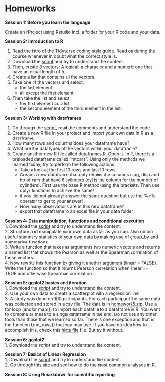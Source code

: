 






# Homeworks 




**Session 1: Before you learn the language** 

Create an rProject using Rstudio incl. a folder for your R code and your data.




**Session 2: Introduction to R**  

1. Read the intro of the [Tidyverse coding style guide](https://style.tidyverse.org/files.html). Read on during the course whenever in doubt what the correct style is.
2. Download the [script](https://raw.githubusercontent.com/HenrikEckermann/donders_r/master/course_project/R/basics.R) and try to understand the content.
3. Then, create 3 vectors: A logical, a character and a numeric one that have an equal length of 5.
4. Create a list that contains all the vectors.
5. Take one of the vectors and select:
   - the last element
   - all except the first element
6. Then take the list and select:
   - the first element as a list 
   - the second element of the third element in the list.





**Session 3: Working with dataframes**  

1. Go through the [script](https://github.com/HenrikEckermann/donders_r/raw/master/course_project/R/dataframes_and_import_data.R), read the comments and understand the code.
2. Create a new R file in your project and import your own data in R as a dataframe. 
3. How many rows and columns does your dataframe have?
4. What are the datatypes of the vectors within your dataframe?
5. Create another new R file called dataframes.R. Open it. In R, there is a preloaded dataframe called "mtcars". Using only the methods we learned today, try to perform the following actions:
   - Take a look at the first 10 rows and last 10 rows
   - Create a new dataframe that only retains the columns mpg, disp and hp of cars that have 6 cylinders (cyl is the column for the number of cylinders). First use the base R method using the brackets. Then use dplyr functions to achieve the same!
   - if you did not already: answer the same question but use the %>% operator to get to your answer!
   - How many observations are in this new dataframe?
   - export that dataframe to an excel file in your data folder


**Session 4: Data manipulation, functions and conditional execution**  
1. Download the [script](https://github.com/HenrikEckermann/donders_r/blob/master/course_project/R/datamanipulation_and_functions.R) and try to understand the content.  
2. Structure and manipulate your own data as far as you can. Also obtain useful summary statistics of your own data by making use of group_by and summarise functions.  
3. Write a function that takes as arguments two numeric vectors and returns a named list that shows the Pearson as well as the Spearman correlation of these vectors.  
4. Now rewrite this function by giving it another argument (linear = FALSE). Write the function so that it returns Pearson correlation when linear == TRUE and otherwise Spearman correlation.


**Session 5: ggplot2 basics and iteration**  
1. Download the [script](https://raw.githubusercontent.com/HenrikEckermann/donders_r/henrik/course_project/R/ggplot_basics_and_iteration.R) and try to understand the content.  
2. Use your own data to create a scatterplot with a regression line   
3. A study was done on 100 participants. For each participant the same data was collected and stored in a csv file. The data is in [homework5.zip](https://github.com/HenrikEckermann/donders_r/raw/henrik/course_project/data/homework5.zip). Use a for loop (and/or map()) to import each datafile to a dataframe in R. You want to combine all these to a single dataframe in the end. Do not use any other tools than those that we learned so far. There is one exception and that is the function bind_rows() that you may use. If you have no idea how to accomplish this, check this [hints file](https://raw.githubusercontent.com/HenrikEckermann/donders_r/henrik/course_project/data/hw5_hint.txt) file. But try it without.  



**Session 6: ggplot2**  
1. Download the [script](https://github.com/HenrikEckermann/donders_r/tree/henrik/course_project/R) and try to understand the content.  


**Session 7: Basics of Linear Regression**  
1. Download the [script](https://github.com/HenrikEckermann/donders_r/tree/henrik/course_project/R) and try to understand the content.   
2. Go through [this site](https://www.statmethods.net/stats/index.html) and see how to do the most common analyses in R.   



**Session 8: Using Rmarkdown for scientific reporting**  